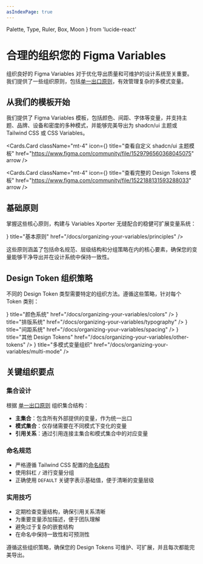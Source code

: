 ```yaml
---
asIndexPage: true
---
```


  Palette,
  Type,
  Ruler,
  Box,
  Moon
} from 'lucide-react'

# 合理的组织您的 Figma Variables

组织良好的 Figma Variables 对于优化导出质量和可维护的设计系统至关重要。我们提供了一些组织原则，包括[单一出口原则](/docs/organizing-your-variables/single-outlet-principle)，有效管理复杂的多模式变量。

## 从我们的模板开始

我们提供了 Figma Variables 模板，包括颜色、间距、字体等变量，并支持主题、品牌、设备和密度的多种模式，并能够完美导出为 shadcn/ui 主题或 Tailwind CSS 或 CSS Variables。

<Cards.Card
  className="mt-4"
  icon={<Box />}
  title="查看自定义 shadcn/ui 主题模板"
  href="https://www.figma.com/community/file/1529796560368045075"
  arrow
/>

<Cards.Card
  className="mt-4"
  icon={<Box />}
  title="查看完整的 Design Tokens 模板"
  href="https://www.figma.com/community/file/1522188131593288033"
  arrow
/>



## 基础原则

掌握这些核心原则，构建与 Variables Xporter 无缝配合的稳健可扩展变量系统：

<Cards>
  <Cards.Card
    icon={<Type />}
    title="基本原则"
    href="/docs/organizing-your-variables/principles"
  />
</Cards>

这些原则涵盖了包括命名规范、层级结构和分组策略在内的核心要素，确保您的变量能够干净导出并在设计系统中保持一致性。

## Design Token 组织策略

不同的 Design Token 类型需要特定的组织方法。遵循这些策略，针对每个 Token 类别：

<Cards>
  <Cards.Card
    icon={<Palette />}
    title="颜色系统"
    href="/docs/organizing-your-variables/colors"
  />
  <Cards.Card
    icon={<Type />}
    title="排版系统"
    href="/docs/organizing-your-variables/typography"
  />
  <Cards.Card
    icon={<Ruler />}
    title="间距系统"
    href="/docs/organizing-your-variables/spacing"
  />
  <Cards.Card
    icon={<Box />}
    title="其他 Design Tokens"
    href="/docs/organizing-your-variables/other-tokens"
  />
  <Cards.Card
    icon={<Moon />}
    title="多模式变量组织"
    href="/docs/organizing-your-variables/multi-mode"
  />
</Cards>

## 关键组织要点

### 集合设计

根据 [单一出口原则](/docs/organizing-your-variables/single-outlet-principle) 组织集合结构：

- **主集合**：包含所有外部提供的变量，作为统一出口
- **模式集合**：仅存储需要在不同模式下变化的变量
- **引用关系**：通过引用连接主集合和模式集合中的对应变量

### 命名规范

- 严格遵循 Tailwind CSS 配置的[命名结构](/docs/organizing-your-variables/principles/#naming-structure)
- 使用斜杠 `/` 进行变量分组
- 正确使用 `DEFAULT` 关键字表示基础值，便于清晰的变量层级

### 实用技巧

- 定期检查变量结构，确保引用关系清晰
- 为重要变量添加描述，便于团队理解
- 避免过于复杂的嵌套结构
- 在命名中保持一致性和可预测性

遵循这些组织策略，确保您的 Design Tokens 可维护、可扩展，并且每次都能完美导出。

